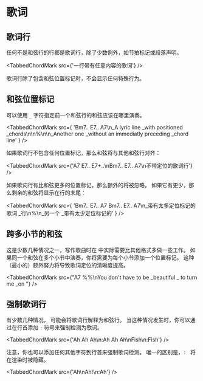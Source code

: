 
# 歌词

## 歌词行

任何不是和弦行的行都是歌词行，除了少数例外，如节拍标记或段落声明。

<TabbedChordMark src={'一行带有任意内容的歌词'} />

歌词行除了包含和弦位置标记时，不会显示任何特殊行为。

## 和弦位置标记

可以使用 `_` 字符指定前一个和弦行的和弦应该在哪里演奏。

<TabbedChordMark
	src={
		'Bm7.. E7.. A7\n_A lyric line _with positioned _chords\n\n%\n\n_Another one _without an immediatly preceding _chord line'
	}
/>

如果歌词行不包含任何位置标记，那么和弦将与其他和弦行对齐：

<TabbedChordMark
	src={'A7 E7.. E7+..\nBm7.. E7.. A7\n不带定位的歌词行'}
/>

如果歌词行有比和弦更多的位置标记，那么额外的将被忽略。
如果它有更少，那么剩余的和弦将显示在行的末尾：

<TabbedChordMark
	src={
		'Bm7.. E7.. A7 Bm7.. E7.. A7\n_带有太多定位标记的歌词 _行\n%\n_另一个 _带有太少定位标记的'
	}
/>

## 跨多小节的和弦

这是少数几种情况之一，写作歌曲时在 <CM/> 中实际需要比其他格式多做一些工作。
如果同一个和弦在多个小节中演奏，你将需要为每个小节添加一个位置标记。
这种（最小的）额外努力将导致歌词定位的清晰度提高。

<TabbedChordMark
	src={"A7 %%\nYou don't have to be _beautiful _ to turn me _on "}
/>

## 强制歌词行

有少数几种情况，<CM/> 可能会将歌词行解释为和弦行。
当这种情况发生时，你可以通过在行首添加 `:` 符号来强制检测为歌词。

<TabbedChordMark src={'Ah Ah Ah\n:Ah Ah Ah\nFish\n:Fish'} />

注意，你也可以添加任何其他字符到行首来强制歌词检测。
唯一的区别是，`: ` 将在渲染时被隐藏。

<TabbedChordMark src={'Ah\nAh!\n:Ah'} />
